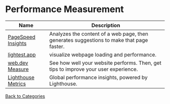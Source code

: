 # Performance Measurement

| Name                                                                          | Description                                                                              |
| ----------------------------------------------------------------------------- | ---------------------------------------------------------------------------------------- |
| [PageSpeed Insights](https://developers.google.com/speed/pagespeed/insights/) | Analyzes the content of a web page, then generates suggestions to make that page faster. |
| [lightest.app](https://www.lightest.app)                                      | visualize webpage loading and performance.                                               |
| [web.dev Measure](https://web.dev/measure/)                                   | See how well your website performs. Then, get tips to improve your user experience.      |
| [Lighthouse Metrics](https://lighthouse-metrics.com)                          | Global performance insights, powered by Lighthouse.                                      |

[Back to Categories](/memory)
